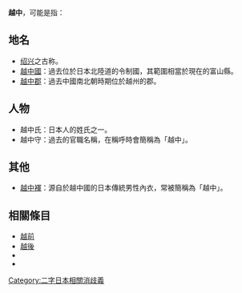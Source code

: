 {{disambig|cat=二字地名消歧義}}

'''越中'''，可能是指：

== 地名 ==
* [[绍兴|绍兴]]之古称。
* [[越中國|越中國]]：過去位於日本北陸道的令制國，其範圍相當於現在的富山縣。
* [[越中郡|越中郡]]：過去中國南北朝時期位於越州的郡。

== 人物 ==
* 越中氏：日本人的姓氏之一。
* 越中守：過去的官職名稱，在稱呼時會簡稱為「越中」。

== 其他 ==
* [[越中褌|越中褌]]：源自於越中國的日本傳統男性內衣，常被簡稱為「越中」。

== 相關條目 ==

* [[越前|越前]]
* [[越後|越後]]
* {{Lookfrom|越中}}
* {{Intitle}}

{{DEFAULTSORT:Etchu}}
[[Category:二字日本相關消歧義|Category:二字日本相關消歧義]]